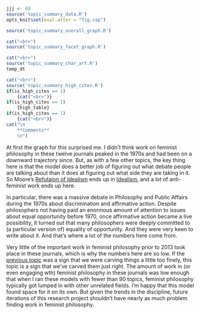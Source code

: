 ```r
jjj <- 69
source('topic_summary_data.R')
opts_knit$set(eval.after = "fig.cap")
```

```r
source('topic_summary_overall_graph.R')
```

```r
cat("<br>")
source('topic_summary_facet_graph.R')
```

```r
cat("<br>")
source('topic_summary_char_art.R')
temp_dt
```

```r
cat("<br>")
source('topic_summary_high_cites.R')
if(is_high_cites == 1)
	{cat("<br>")}
if(is_high_cites == 1)
	{high_table}
if(is_high_cites == 1)
	{cat("<br>")}
cat("\n
	**Comments**
	\n")
```

At first the graph for this surprised me. I didn't think work on feminist philosophy in these twelve journals peaked in the 1970s and had been on a downward trajectory since. But, as with a few other topics, the key thing here is that the model does a better job of figuring out what debate people are talking about than it does at figuring out what side they are taking in it. So Moore's [Refutaion of Idealism](https://philpapers.org/rec/MOOTRO) ends up in [Idealism](#topic02), and a lot of anti-feminist work ends up here.

In particular, there was a massive debate in Philosophy and Public Affairs during the 1970s about discrimination and affirmative action. Despite philosophers not having paid an enormous amount of attention to issues about equal opportunity before 1970, once affirmative action became a live possibility, it turned out that many philosophers were deeply committed to (a particular version of) equality of opportunity. And they were very keen to write about it. And that's where a lot of the numbers here come from.

Very little of the important work in feminist philosophy prior to 2013 took place in these journals, which is why the numbers here are so low. If the [previous topic](#topic68) was a sign that we were carving things a little too finely, this topic is a sign that we've carved them just right. The amount of work in (or even engaging wth) feminist philosophy in these journals was low enough that when I ran these models with fewer than 90 topics, feminist philosophy typically got lumped in with other unrelated fields. I'm happy that this model found space for it on its own. But given the trends in the discipline, future iterations of this research project shouldn't have nearly as much problem finding work in feminist philosophy.